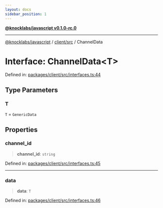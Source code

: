 ```yaml
---
layout: docs
sidebar_position: 1
---
```


[**@knocklabs/javascript v0.1.0-rc.0**](../../../index.mdx)

***

[@knocklabs/javascript](../../../modules.mdx) / [client/src](../index.mdx) / ChannelData

# Interface: ChannelData\<T\>

Defined in: [packages/client/src/interfaces.ts:44](https://github.com/knocklabs/javascript/blob/main/packages/client/src/interfaces.ts#L44)

## Type Parameters

### T

`T` = `GenericData`

## Properties

### channel\_id

> **channel\_id**: `string`

Defined in: [packages/client/src/interfaces.ts:45](https://github.com/knocklabs/javascript/blob/main/packages/client/src/interfaces.ts#L45)

***

### data

> **data**: `T`

Defined in: [packages/client/src/interfaces.ts:46](https://github.com/knocklabs/javascript/blob/main/packages/client/src/interfaces.ts#L46)
